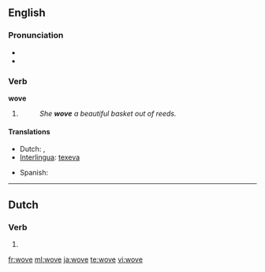 {{also|weaved}}
==English==

===Pronunciation===
* {{IPA|/'wəʊv/}}
* {{rhymes|əʊv}}

===Verb===
'''wove'''

# {{simple past of|[[weave#Etymology 1|weave]]}}
#: ''She '''wove''' a beautiful basket out of reeds.''

====Translations====
{{trans-top|simple past of ''to weave''}}
* Dutch: {{t-|nl|weefde}}, {{t-|nl|weefden}}
* [[Interlingua]]: [[texeva]]
{{trans-mid}}
* Spanish: {{t-|es|tejía}}
{{trans-bottom}}

----

==Dutch==

===Verb===
{{infl|nl}}

# {{nl-verb-form|n=sg|t=past|m=subj|wuiven}}

[[fr:wove]]
[[ml:wove]]
[[ja:wove]]
[[te:wove]]
[[vi:wove]]